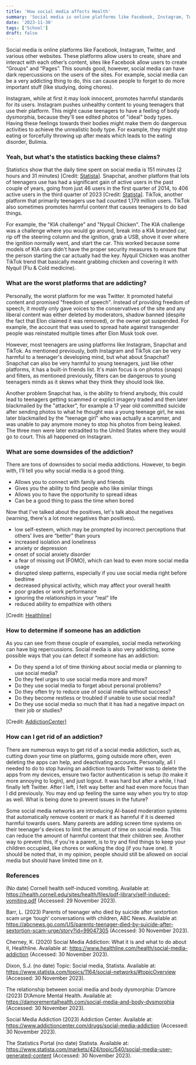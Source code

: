 ```yaml
---
title: 'How social media affects Health'
summary: 'Social media is online platforms like Facebook, Instagram, Twitter, and various other websites.'
date: '2023-11-30'
tags: ['School']
draft: false
---
```


Social media is online platforms like Facebook, Instagram, Twitter, and various other websites. These platforms allow users to create, share and interact with each other’s content, sites like Facebook allow users to create “Groups” and “Pages”. This sounds good, however, social media can have dark repercussions on the users of the sites. For example, social media can be a very addicting thing to do, this can cause people to forget to do more important stuff (like studying, doing chores).

Instagram, while at first it may look innocent, promotes harmful standards for its users. Instagram pushes unhealthy content to young teenagers that use their platform. This might cause teenagers to have a feeling of body dysmorphia, because they'll see edited photos of "ideal" body types. Having these feelings towards their bodies might make them do dangerous activities to achieve the unrealistic body type. For example, they might stop eating or forcefully throwing up after meals which leads to the eating disorder, Bulimia.

### Yeah, but what's the statistics backing these claims?

Statistics show that the daily time spent on social media is 151 minutes (2 hours and 31 minutes) [Credit: [Statista](https://www.statista.com/statistics/545967/snapchat-app-dau?ref=blog.creaous.net)]. Snapchat, another platform that lots of teenagers use has had a significant gain of active users in the past couple of years, going from just 46 users in the first quarter of 2014, to 406 active users in the third quarter of 2023 [Credit: [Statista](https://www.statista.com/statistics/545967/snapchat-app-dau?ref=blog.creaous.net)]. TikTok, another platform that primarily teenagers use had counted 1,179 million users. TikTok also sometimes promotes harmful content that causes teenagers to do bad things.

For example, the "KIA challenge" and "Nyquil Chicken". The KIA challenge was a challenge where you would go around, break into a KIA branded car, rip off the steering column and the ignition, grab a USB, shove it over where the ignition normally went, and start the car. This worked because some models of KIA cars didn't have the proper security measures to ensure that the person starting the car actually had the key. Nyquil Chicken was another TikTok trend that basically meant grabbing chicken and covering it with Nyquil (Flu & Cold medicine).

### What are the worst platforms that are addicting?

Personally, the worst platform for me was Twitter. It promoted hateful content and promised "freedom of speech". Instead of providing freedom of speech, it mostly only gave voices to the conservatives of the site and any liberal content was either deleted by moderators, shadow banned (despite the fact that Elon claimed it was removed), or the owner got suspended. For example, the account that was used to spread hate against transgender people was reinstated multiple times after Elon Musk took over.

However, most teenagers are using platforms like Instagram, Snapchat and TikTok. As mentioned previously, both Instagram and TikTok can be very harmful to a teenager's developing mind, but what about Snapchat? Snapchat can also be very harmful to young teenagers, just like other platforms, it has a built-in friends list. It's main focus is on photos (snaps) and filters, as mentioned previously, filters can be dangerous to young teenagers minds as it skews what they think they should look like.

Another problem Snapchat has, is the ability to friend anybody, this could lead to teenagers getting scammed or explict imagery traded and then later blackmailed by the "attacker", for example a 17 year old committed suicide after sending photos to what he thought was a young teenage girl, he was later blackmailed by the "teenage girl" who was actually a scammer, and was unable to pay anymore money to stop his photos from being leaked. The three men were later extradited to the United States where they would go to court. This all happened on Instagram.

### What are some downsides of the addiction?

There are tons of downsides to social media addictions. However, to begin with, I'll tell you why social media is a good thing.

- Allows you to connect with family and friends
- Gives you the ability to find people who like similar things
- Allows you to have the opportunity to spread ideas
- Can be a good thing to pass the time when bored

Now that I've talked about the positives, let's talk about the negatives (warning, there's a lot more negatives than positives).

- low self-esteem, which may be prompted by incorrect perceptions that others’ lives are “better” than yours
- increased isolation and loneliness
- anxiety or depression
- onset of social anxiety disorder
- a fear of missing out (FOMO), which can lead to even more social media usage
- disrupted sleep patterns, especially if you use social media right before bedtime
- decreased physical activity, which may affect your overall health
- poor grades or work performance
- ignoring the relationships in your “real” life
- reduced ability to empathize with others

[Credit: [Healthline](https://www.healthline.com/health/social-media-addiction?ref=blog.creaous.net)]

### How to determine if someone has an addiction

As you can see from these couple of examples, social media networking can have big repercussions. Social media is also very addicting, some possible ways that you can detect if someone has an addiction:

- Do they spend a lot of time thinking about social media or planning to use social media?
- Do they feel urges to use social media more and more?
- Do they use social media to forget about personal problems?
- Do they often try to reduce use of social media without success?
- Do they become restless or troubled if unable to use social media?
- Do they use social media so much that it has had a negative impact on their job or studies?

[Credit: [AddictionCenter](https://www.addictioncenter.com/drugs/social-media-addiction?ref=blog.creaous.net)]

### How can I get rid of an addiction?

There are numerous ways to get rid of a social media addiction, such as, cutting down your time on platforms, going outside more often, even deleting the apps can help, and deactivating accounts. Personally, all I needed to do to stop having an addiction towards Twitter was to delete the apps from my devices, ensure two factor authentication is setup (to make it more annoying to login), and just logout. It was hard but after a while, I had finally left Twitter. After I left, I felt way better and had even more focus than I did previously. You may end up feeling the same way when you try to stop as well.
What is being done to prevent issues in the future?

Some social media networks are introducing AI-based moderation systems that automatically remove content or mark it as harmful if it is deemed harmful towards users. Many parents are adding screen time systems on their teenager's devices to limit the amount of time on social media. This can reduce the amount of harmful content that their children see. Another way to prevent this, if you're a parent, is to try and find things to keep your children occupied, like chores or walking the dog (if you have one). It should be noted that, in my opinion, people should still be allowed on social media but should have limited time on it.

### References

(No date) Cornell health self-induced vomiting. Available at: https://health.cornell.edu/sites/health/files/pdf-library/self-induced-vomiting.pdf (Accessed: 29 November 2023).

Barr, L. (2023) Parents of teenager who died by suicide after sextortion scam urge ‘tough’ conversations with children, ABC News. Available at: https://abcnews.go.com/US/parents-teenager-died-by-suicide-after-sextortion-scam-urge/story?id=99047305 (Accessed: 30 November 2023).

Cherney, K. (2020) Social Media Addiction: What it is and what to do about it, Healthline. Available at: https://www.healthline.com/health/social-media-addiction (Accessed: 30 November 2023).

Dixon, S.J. (no date) Topic: Social media, Statista. Available at: https://www.statista.com/topics/1164/social-networks/#topicOverview (Accessed: 30 November 2023).

The relationship between social media and body dysmorphia: D’amore (2023) D\’Amore Mental Health. Available at: https://damorementalhealth.com/social-media-and-body-dysmorphia (Accessed: 30 November 2023).

Social Media Addiction (2023) Addiction Center. Available at: https://www.addictioncenter.com/drugs/social-media-addiction (Accessed: 30 November 2023).

The Statistics Portal (no date) Statista. Available at: https://www.statista.com/markets/424/topic/540/social-media-user-generated-content (Accessed: 30 November 2023).
